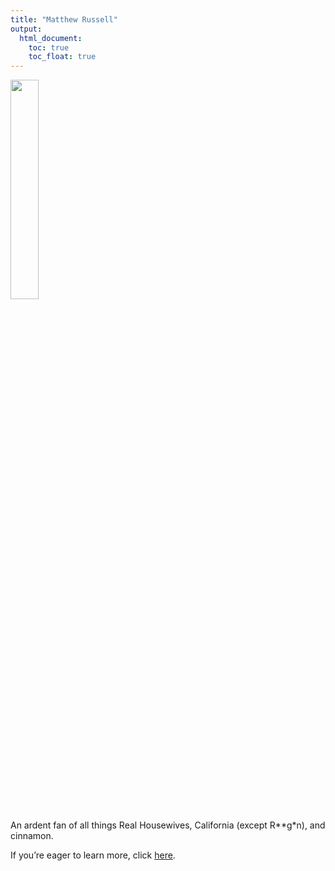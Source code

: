 ```yaml
---
title: "Matthew Russell"
output: 
  html_document:
    toc: true
    toc_float: true
---
```


<img src = "images/IMG_4528.jpg" style = "width:30%">

An ardent fan of all things Real Housewives, California (except R**g*n), and cinnamon. 

If you're eager to learn more, click [here](about.html).